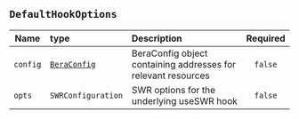 ## `DefaultHookOptions`

| Name     | type                              | Description                                                   | Required |
| -------- | :-------------------------------- | :------------------------------------------------------------ | :------: |
| `config` | [`BeraConfig`](/types/BeraConfig) | BeraConfig object containing addresses for relevant resources | `false`  |
| `opts`   | `SWRConfiguration`                | SWR options for the underlying useSWR hook                    | `false`  |
